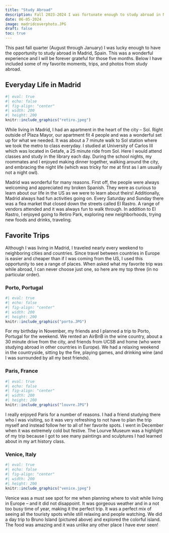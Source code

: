 ```yaml
---
title: "Study Abroad"
description: Fall 2023-2024 I was fortunate enough to study abroad in Madrid, Spain. Read about some of my favorite experiences and take a look at some photos I love!
date: 06-05-2024
image: madridcoverphoto.JPG
draft: false
toc: true
---
```



This past fall quarter (August through January) I was lucky enough to have the opportunity to study abroad in Madrid, Spain. This was a wonderful experience and I will be forever grateful for those five months. Below I have included some of my favorite moments, trips, and photos from study abroad.

## Everyday Life in Madrid

```r
#| eval: true
#| echo: false
#| fig-align: "center"
#| width: 200
#| height: 200
knitr::include_graphics("retiro.jpeg")
```

While living in Madrid, I had an apartment in the heart of the city – Sol. Right outside of Plaza Mayor, our apartment fit 4 people and was a wonderful set up for what we needed. It was about a 7 minute walk to Sol station where we took the metro to class everyday. I studied at University of Carlos III which was located in Getafe, a 25 minute ride from Sol. Here I would attend classes and study in the library each day. During the school nights, my roommates and I enjoyed making dinner together, walking around the city, and embracing the night life (which was tricky for me at first as I am usually not a night owl).

Madrid was wonderful for many reasons. First off, the people were always welcoming and appreciated my broken Spanish. They were as curious to learn about our life in the US as we were to learn about theirs! Additionally, Madrid always had fun activities going on. Every Saturday and Sunday there was a flea market that closed down the streets called El Rastro. A range of vendors attended and it was always fun to walk through. In addition to El Rastro, I enjoyed going to Retiro Park, exploring new neighborhoods, trying new foods and drinks, traveling.

## Favorite Trips

Although I was living in Madrid, I traveled nearly every weekend to neighboring cities and countries. Since travel between countries in Europe is easier and cheaper than if I was coming from the US, I used this opportunity to see a range of places. When asked what my favorite trip was while abroad, I can never choose just one, so here are my top three (in no particular order).

### Porto, Portugal
```r
#| eval: true
#| echo: false
#| fig-align: "center"
#| width: 200
#| height: 200
knitr::include_graphics("porto.JPG")
```

For my birthday in November, my friends and I planned a trip to Porto, Portugal for the weekend. We rented an AirBnB in the wine country, about a 30 minute drive from the city, and friends from UCSB and home (who were studying abroad in other countries in Europe). We had a relaxing weekend in the countryside, sitting by the fire, playing games, and drinking wine (and I was surrounded by all my best friends).

### Paris, France

```r
#| eval: true
#| echo: false
#| fig-align: "center"
#| width: 200
#| height: 200
knitr::include_graphics("louvre.JPG")
```

I really enjoyed Paris for a number of reasons. I had a friend studying there who I was visiting, so it was very refreshing to not have to plan the trip myself and instead follow her to all of her favorite spots. I went in December when it was extremely cold but festive. The Lourve Museum was a highlight of my trip because I got to see many paintings and sculptures I had learned about in my art history class. 


### Venice, Italy
```r
#| eval: true
#| echo: false
#| fig-align: "center"
#| width: 200
#| height: 200
knitr::include_graphics("venice.jpeg")

```

Venice was a must see spot for me when planning where to visit while living in Europe -- and it did not disappoint. It was gorgeous weather and in a not too busy time of year, making it the perfect trip. It was a perfect mix of seeing all the touristy spots while still relaxing and people watching. We did a day trip to Bruno Island (pictured above) and explored the colorful island. The food was amazing and it was unlike any other place I have ever seen!






